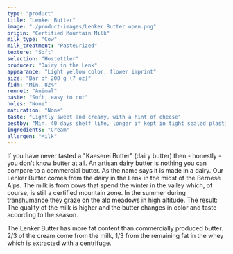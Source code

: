```yaml
---
type: "product"
title: "Lenker Butter"
image: "./product-images/Lenker Butter open.png"
origin: "Certified Mountain Milk"
milk_type: "Cow"
milk_treatment: "Pasteurized"
texture: "Soft"
selection: "Hostettler"
producer: "Dairy in the Lenk"
appearance: "Light yellow color, flower imprint"
size: "Bar of 200 g (7 oz)"
fidm: "Min. 82%"
rennet: "Animal"
paste: "Soft, easy to cut"
holes: "None"
maturation: "None"
taste: "Lightly sweet and creamy, with a hint of cheese"
bestby: "Min. 40 days shelf life, longer if kept in tight sealed plastic"
ingredients: "Cream"
allergen: "Milk"
---
```


If you have never tasted a "Kaeserei Butter" (dairy butter) then - honestly - you don't know butter at all. An artisan dairy butter is nothing you can compare to a commercial butter. As the name says it is made in a dairy. Our Lenker Butter comes from the dairy in the Lenk in the midst of the Bernese Alps. The milk is from cows that spend the winter in the valley which, of course, is still a certified mountain zone. In the summer during transhumance they graze on the alp meadows in high altitude. The result: The quality of the milk is higher and the butter changes in color and taste according to the season.

The Lenker Butter has more fat content than commercially produced butter. 2/3 of the cream come from the milk, 1/3 from the remaining fat in the whey which is extracted with a centrifuge. 
